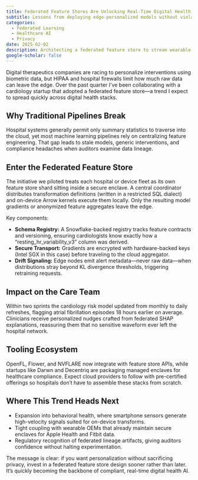 ```yaml
---
title: Federated Feature Stores Are Unlocking Real-Time Digital Health
subtitle: Lessons from deploying edge-personalized models without violating HIPAA
categories:
  - Federated Learning
  - Healthcare AI
  - Privacy
date: 2025-02-02
description: Architecting a federated feature store to stream wearable-derived signals into cardiology risk models while staying compliant.
google-scholar: false
---
```


Digital therapeutics companies are racing to personalize interventions using biometric data, but HIPAA and hospital firewalls limit how much raw data can leave the edge. Over the past quarter I’ve been collaborating with a cardiology startup that adopted a federated feature store—a trend I expect to spread quickly across digital health stacks.

## Why Traditional Pipelines Break

Hospital systems generally permit only summary statistics to traverse into the cloud, yet most machine learning pipelines rely on centralizing feature engineering. That gap leads to stale models, generic interventions, and compliance headaches when auditors examine data lineage.

## Enter the Federated Feature Store

The initiative we piloted treats each hospital or device fleet as its own feature store shard sitting inside a secure enclave. A central coordinator distributes transformation definitions (written in a restricted SQL dialect) and on-device Arrow kernels execute them locally. Only the resulting model gradients or anonymized feature aggregates leave the edge.

Key components:

- **Schema Registry:** A Snowflake-backed registry tracks feature contracts and versioning, ensuring cardiologists know exactly how a “resting_hr_variability_v3” column was derived.
- **Secure Transport:** Gradients are encrypted with hardware-backed keys (Intel SGX in this case) before traveling to the cloud aggregator.
- **Drift Signaling:** Edge nodes emit alert metadata—never raw data—when distributions stray beyond KL divergence thresholds, triggering retraining requests.

## Impact on the Care Team

Within two sprints the cardiology risk model updated from monthly to daily refreshes, flagging atrial fibrillation episodes 18 hours earlier on average. Clinicians receive personalized nudges crafted from federated SHAP explanations, reassuring them that no sensitive waveform ever left the hospital network.

## Tooling Ecosystem

OpenFL, Flower, and NVFLARE now integrate with feature store APIs, while startups like Darwn and Decentriq are packaging managed enclaves for healthcare compliance. Expect cloud providers to follow with pre-certified offerings so hospitals don’t have to assemble these stacks from scratch.

## Where This Trend Heads Next

- Expansion into behavioral health, where smartphone sensors generate high-velocity signals suited for on-device transforms.
- Tight coupling with wearable OEMs that already maintain secure enclaves for Apple Health and Fitbit data.
- Regulatory recognition of federated lineage artifacts, giving auditors confidence without halting experimentation.

The message is clear: if you want personalization without sacrificing privacy, invest in a federated feature store design sooner rather than later. It’s quickly becoming the backbone of compliant, real-time digital health AI.
